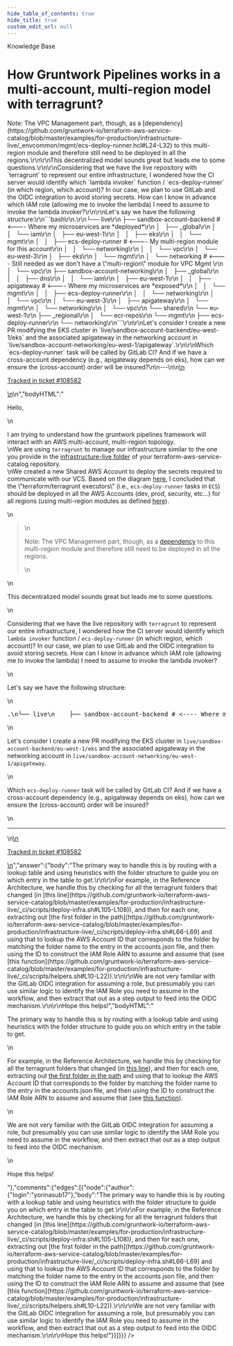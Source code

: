```yaml
---
hide_table_of_contents: true
hide_title: true
custom_edit_url: null
---
```



<CenterLayout>
<span class="title">Knowledge Base</span>
<h1>How Gruntwork Pipelines works in a multi-account, multi-region model with terragrunt?</h1>
<GitHub json={{"id":"D_kwDOF8slf84APhcA","number":416,"author":{"login":"chambodn"},"title":"How Gruntwork Pipelines works in a multi-account, multi-region model with terragrunt?","body":"\nHello,\r\n\r\nI am trying to understand how the gruntwork pipelines framework will interact with an AWS multi-account, multi-region topology. \r\nWe are using `terragrunt` to manage our infrastructure similar to the one you provide in the [infrastructure-live folder](https://github.com/gruntwork-io/terraform-aws-service-catalog/tree/master/examples/for-production/infrastructure-live) of your terraform-aws-service-catalog repository. \r\nWe created a new Shared AWS Account to deploy the secrets required to communicate with our VCS. Based on the diagram [here](https://docs.gruntwork.io/assets/images/landing-zone-ref-arch-08ff1641db41e41a0ad9d50c34a4a61b.png), I concluded that the \"terraform/terragrunt executors\" (i.e., `ecs-deploy-runner` tasks in `ECS`) should be deployed in all the AWS Accounts (dev, prod, security, etc...) for all regions (using multi-region modules as defined [here](https://github.com/gruntwork-io/terraform-aws-service-catalog/blob/master/examples/for-production/infrastructure-live/_envcommon/mgmt/ecs-deploy-runner.hcl#L38-L60)). \r\n\r\n> Note: The VPC Management part, though, as a [dependency](https://github.com/gruntwork-io/terraform-aws-service-catalog/blob/master/examples/for-production/infrastructure-live/_envcommon/mgmt/ecs-deploy-runner.hcl#L24-L32) to this multi-region module and therefore still need to be deployed in all the regions.\r\n\r\nThis decentralized model sounds great but leads me to some questions.\r\n\r\nConsidering that we have the live repository with `terragrunt` to represent our entire infrastructure, I wondered how the CI server would identify which `lambda invoker` function / `ecs-deploy-runner` (in which region, which account)? In our case, we plan to use GitLab and the OIDC integration to avoid storing secrets. How can I know in advance which IAM role (allowing me to invoke the lambda) I need to assume to invoke the lambda invoker?\r\n\r\nLet's say we have the following structure:\r\n```bash\r\n.\r\n└── live\r\n    ├── sandbox-account-backend # <---- Where my microservices are *deployed*\r\n    │   ├── _global\r\n    │   │   └── iam\r\n    │   ├── eu-west-1\r\n    │   │   ├── eks\r\n    │   │   └── mgmt\r\n    │   │       ├── ecs-deploy-runner # <---- My multi-region module for this account\r\n    │   │       └── networking\r\n    │   │           └── vpc\r\n    │   └── eu-west-3\r\n    │       ├── eks\r\n    │       └── mgmt\r\n    │           └── networking # <---- Still needed as we don't have a \"multi-region\" module for VPC Mgmt \r\n    │               └── vpc\r\n    ├── sandbox-account-networking\r\n    │   ├── _global\r\n    │   │   ├── dns\r\n    │   │   └── iam\r\n    │   ├── eu-west-1\r\n    │   │   ├── apigateway # <---- Where my microservices are *exposed*\r\n    │   │   └── mgmt\r\n    │   │       ├── ecs-deploy-runner\r\n    │   │       └── networking\r\n    │   │           └── vpc\r\n    │   └── eu-west-3\r\n    │       ├── apigateway\r\n    │       └── mgmt\r\n    │           └── networking\r\n    │               └── vpc\r\n    └── shared\r\n        └── eu-west-1\r\n            ├── _regional\r\n            │   └── ecr-repos\r\n            └── mgmt\r\n                ├── ecs-deploy-runner\r\n                └── networking\r\n```\r\n\r\nLet's consider I create a new PR modifying the EKS cluster in `live/sandbox-account-backend/eu-west-1/eks` and the associated apigateway in the networking account in `live/sandbox-account-networking/eu-west-1/apigateway`.\r\n\r\nWhich `ecs-deploy-runner` task will be called by GitLab CI? And if we have a cross-account dependency (e.g., apigateway depends on eks), how can we ensure the (cross-account) order will be insured?\n\n---\n\n<ins datetime=\"2022-05-12T11:51:35Z\">\n  <p><a href=\"https://support.gruntwork.io/hc/requests/108582\">Tracked in ticket #108582</a></p>\n</ins>\n","bodyHTML":"<p dir=\"auto\">Hello,</p>\n<p dir=\"auto\">I am trying to understand how the gruntwork pipelines framework will interact with an AWS multi-account, multi-region topology.<br>\nWe are using <code class=\"notranslate\">terragrunt</code> to manage our infrastructure similar to the one you provide in the <a href=\"https://github.com/gruntwork-io/terraform-aws-service-catalog/tree/master/examples/for-production/infrastructure-live\">infrastructure-live folder</a> of your terraform-aws-service-catalog repository.<br>\nWe created a new Shared AWS Account to deploy the secrets required to communicate with our VCS. Based on the diagram <a href=\"https://docs.gruntwork.io/assets/images/landing-zone-ref-arch-08ff1641db41e41a0ad9d50c34a4a61b.png\" rel=\"nofollow\">here</a>, I concluded that the \"terraform/terragrunt executors\" (i.e., <code class=\"notranslate\">ecs-deploy-runner</code> tasks in <code class=\"notranslate\">ECS</code>) should be deployed in all the AWS Accounts (dev, prod, security, etc...) for all regions (using multi-region modules as defined <a href=\"https://github.com/gruntwork-io/terraform-aws-service-catalog/blob/master/examples/for-production/infrastructure-live/_envcommon/mgmt/ecs-deploy-runner.hcl#L38-L60\">here</a>).</p>\n<blockquote>\n<p dir=\"auto\">Note: The VPC Management part, though, as a <a href=\"https://github.com/gruntwork-io/terraform-aws-service-catalog/blob/master/examples/for-production/infrastructure-live/_envcommon/mgmt/ecs-deploy-runner.hcl#L24-L32\">dependency</a> to this multi-region module and therefore still need to be deployed in all the regions.</p>\n</blockquote>\n<p dir=\"auto\">This decentralized model sounds great but leads me to some questions.</p>\n<p dir=\"auto\">Considering that we have the live repository with <code class=\"notranslate\">terragrunt</code> to represent our entire infrastructure, I wondered how the CI server would identify which <code class=\"notranslate\">lambda invoker</code> function / <code class=\"notranslate\">ecs-deploy-runner</code> (in which region, which account)? In our case, we plan to use GitLab and the OIDC integration to avoid storing secrets. How can I know in advance which IAM role (allowing me to invoke the lambda) I need to assume to invoke the lambda invoker?</p>\n<p dir=\"auto\">Let's say we have the following structure:</p>\n<div class=\"highlight highlight-source-shell notranslate position-relative overflow-auto\" dir=\"auto\" data-snippet-clipboard-copy-content=\".\n└── live\n    ├── sandbox-account-backend # &lt;---- Where my microservices are *deployed*\n    │   ├── _global\n    │   │   └── iam\n    │   ├── eu-west-1\n    │   │   ├── eks\n    │   │   └── mgmt\n    │   │       ├── ecs-deploy-runner # &lt;---- My multi-region module for this account\n    │   │       └── networking\n    │   │           └── vpc\n    │   └── eu-west-3\n    │       ├── eks\n    │       └── mgmt\n    │           └── networking # &lt;---- Still needed as we don't have a &quot;multi-region&quot; module for VPC Mgmt \n    │               └── vpc\n    ├── sandbox-account-networking\n    │   ├── _global\n    │   │   ├── dns\n    │   │   └── iam\n    │   ├── eu-west-1\n    │   │   ├── apigateway # &lt;---- Where my microservices are *exposed*\n    │   │   └── mgmt\n    │   │       ├── ecs-deploy-runner\n    │   │       └── networking\n    │   │           └── vpc\n    │   └── eu-west-3\n    │       ├── apigateway\n    │       └── mgmt\n    │           └── networking\n    │               └── vpc\n    └── shared\n        └── eu-west-1\n            ├── _regional\n            │   └── ecr-repos\n            └── mgmt\n                ├── ecs-deploy-runner\n                └── networking\"><pre><span class=\"pl-c1\">.</span>\n└── live\n    ├── sandbox-account-backend <span class=\"pl-c\"><span class=\"pl-c\">#</span> &lt;---- Where my microservices are *deployed*</span>\n    │   ├── _global\n    │   │   └── iam\n    │   ├── eu-west-1\n    │   │   ├── eks\n    │   │   └── mgmt\n    │   │       ├── ecs-deploy-runner <span class=\"pl-c\"><span class=\"pl-c\">#</span> &lt;---- My multi-region module for this account</span>\n    │   │       └── networking\n    │   │           └── vpc\n    │   └── eu-west-3\n    │       ├── eks\n    │       └── mgmt\n    │           └── networking <span class=\"pl-c\"><span class=\"pl-c\">#</span> &lt;---- Still needed as we don't have a \"multi-region\" module for VPC Mgmt </span>\n    │               └── vpc\n    ├── sandbox-account-networking\n    │   ├── _global\n    │   │   ├── dns\n    │   │   └── iam\n    │   ├── eu-west-1\n    │   │   ├── apigateway <span class=\"pl-c\"><span class=\"pl-c\">#</span> &lt;---- Where my microservices are *exposed*</span>\n    │   │   └── mgmt\n    │   │       ├── ecs-deploy-runner\n    │   │       └── networking\n    │   │           └── vpc\n    │   └── eu-west-3\n    │       ├── apigateway\n    │       └── mgmt\n    │           └── networking\n    │               └── vpc\n    └── shared\n        └── eu-west-1\n            ├── _regional\n            │   └── ecr-repos\n            └── mgmt\n                ├── ecs-deploy-runner\n                └── networking</pre></div>\n<p dir=\"auto\">Let's consider I create a new PR modifying the EKS cluster in <code class=\"notranslate\">live/sandbox-account-backend/eu-west-1/eks</code> and the associated apigateway in the networking account in <code class=\"notranslate\">live/sandbox-account-networking/eu-west-1/apigateway</code>.</p>\n<p dir=\"auto\">Which <code class=\"notranslate\">ecs-deploy-runner</code> task will be called by GitLab CI? And if we have a cross-account dependency (e.g., apigateway depends on eks), how can we ensure the (cross-account) order will be insured?</p>\n<hr>\n<ins datetime=\"2022-05-12T11:51:35Z\">\n  <p dir=\"auto\"><a href=\"https://support.gruntwork.io/hc/requests/108582\" rel=\"nofollow\">Tracked in ticket #108582</a></p>\n</ins>","answer":{"body":"The primary way to handle this is by routing with a lookup table and using heuristics with the folder structure to guide you on which entry in the table to get.\r\n\r\nFor example, in the Reference Architecture, we handle this by checking for all the terragrunt folders that changed (in [this line](https://github.com/gruntwork-io/terraform-aws-service-catalog/blob/master/examples/for-production/infrastructure-live/_ci/scripts/deploy-infra.sh#L105-L108)), and then for each one, extracting out [the first folder in the path](https://github.com/gruntwork-io/terraform-aws-service-catalog/blob/master/examples/for-production/infrastructure-live/_ci/scripts/deploy-infra.sh#L66-L69) and using that to lookup the AWS Account ID that corresponds to the folder by matching the folder name to the entry in the accounts.json file, and then using the ID to construct the IAM Role ARN to assume and assume that (see [this function](https://github.com/gruntwork-io/terraform-aws-service-catalog/blob/master/examples/for-production/infrastructure-live/_ci/scripts/helpers.sh#L10-L22)).\r\n\r\nWe are not very familiar with the GitLab OIDC integration for assuming a role, but presumably you can use similar logic to identify the IAM Role you need to assume in the workflow, and then extract that out as a step output to feed into the OIDC mechanism.\r\n\r\nHope this helps!","bodyHTML":"<p dir=\"auto\">The primary way to handle this is by routing with a lookup table and using heuristics with the folder structure to guide you on which entry in the table to get.</p>\n<p dir=\"auto\">For example, in the Reference Architecture, we handle this by checking for all the terragrunt folders that changed (in <a href=\"https://github.com/gruntwork-io/terraform-aws-service-catalog/blob/master/examples/for-production/infrastructure-live/_ci/scripts/deploy-infra.sh#L105-L108\">this line</a>), and then for each one, extracting out <a href=\"https://github.com/gruntwork-io/terraform-aws-service-catalog/blob/master/examples/for-production/infrastructure-live/_ci/scripts/deploy-infra.sh#L66-L69\">the first folder in the path</a> and using that to lookup the AWS Account ID that corresponds to the folder by matching the folder name to the entry in the accounts.json file, and then using the ID to construct the IAM Role ARN to assume and assume that (see <a href=\"https://github.com/gruntwork-io/terraform-aws-service-catalog/blob/master/examples/for-production/infrastructure-live/_ci/scripts/helpers.sh#L10-L22\">this function</a>).</p>\n<p dir=\"auto\">We are not very familiar with the GitLab OIDC integration for assuming a role, but presumably you can use similar logic to identify the IAM Role you need to assume in the workflow, and then extract that out as a step output to feed into the OIDC mechanism.</p>\n<p dir=\"auto\">Hope this helps!</p>"},"comments":{"edges":[{"node":{"author":{"login":"yorinasub17"},"body":"The primary way to handle this is by routing with a lookup table and using heuristics with the folder structure to guide you on which entry in the table to get.\r\n\r\nFor example, in the Reference Architecture, we handle this by checking for all the terragrunt folders that changed (in [this line](https://github.com/gruntwork-io/terraform-aws-service-catalog/blob/master/examples/for-production/infrastructure-live/_ci/scripts/deploy-infra.sh#L105-L108)), and then for each one, extracting out [the first folder in the path](https://github.com/gruntwork-io/terraform-aws-service-catalog/blob/master/examples/for-production/infrastructure-live/_ci/scripts/deploy-infra.sh#L66-L69) and using that to lookup the AWS Account ID that corresponds to the folder by matching the folder name to the entry in the accounts.json file, and then using the ID to construct the IAM Role ARN to assume and assume that (see [this function](https://github.com/gruntwork-io/terraform-aws-service-catalog/blob/master/examples/for-production/infrastructure-live/_ci/scripts/helpers.sh#L10-L22)).\r\n\r\nWe are not very familiar with the GitLab OIDC integration for assuming a role, but presumably you can use similar logic to identify the IAM Role you need to assume in the workflow, and then extract that out as a step output to feed into the OIDC mechanism.\r\n\r\nHope this helps!"}}]}}} />

</CenterLayout>
  

<!-- ##DOCS-SOURCER-START
{
  "sourcePlugin": "github-discussions",
  "hash": "d2ec284ed9c61bf0835f40a270444fc3"
}
##DOCS-SOURCER-END -->
